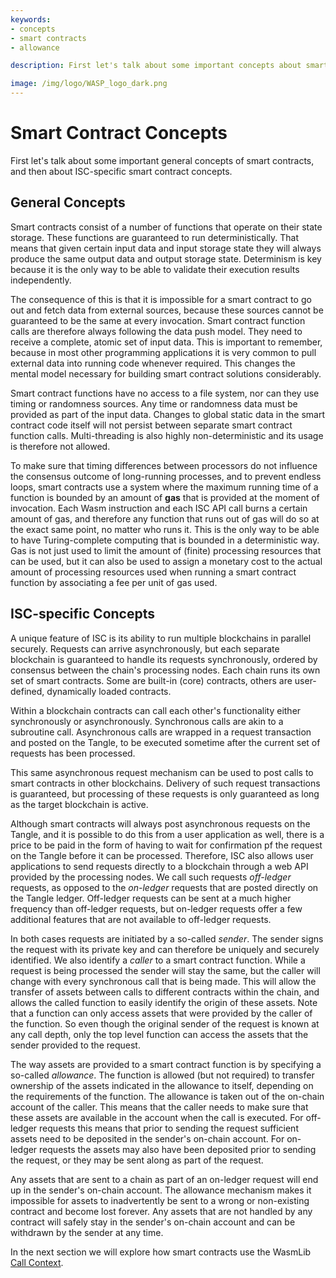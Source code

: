 ```yaml
---
keywords:
- concepts
- smart contracts
- allowance

description: First let's talk about some important concepts about smart contracts in general and then about ISC smart contract concepts in particular.

image: /img/logo/WASP_logo_dark.png
---
```


# Smart Contract Concepts

First let's talk about some important general concepts of smart contracts, and then about
ISC-specific smart contract concepts.

## General Concepts

Smart contracts consist of a number of functions that operate on their state storage.
These functions are guaranteed to run deterministically. That means that given certain
input data and input storage state they will always produce the same output data and
output storage state. Determinism is key because it is the only way to be able to
validate their execution results independently.

The consequence of this is that it is impossible for a smart contract to go out and fetch
data from external sources, because these sources cannot be guaranteed to be the same at
every invocation. Smart contract function calls are therefore always following the data
push model. They need to receive a complete, atomic set of input data. This is important
to remember, because in most other programming applications it is very common to pull
external data into running code whenever required. This changes the mental model necessary
for building smart contract solutions considerably.

Smart contract functions have no access to a file system, nor can they use timing or
randomness sources. Any time or randomness data must be provided as part of the input
data. Changes to global static data in the smart contract code itself will not persist
between separate smart contract function calls. Multi-threading is also highly
non-deterministic and its usage is therefore not allowed.

To make sure that timing differences between processors do not influence the consensus
outcome of long-running processes, and to prevent endless loops, smart contracts use a
system where the maximum running time of a function is bounded by an amount of **gas**
that is provided at the moment of invocation. Each Wasm instruction and each ISC API call
burns a certain amount of gas, and therefore any function that runs out of gas will do so
at the exact same point, no matter who runs it. This is the only way to be able to have
Turing-complete computing that is bounded in a deterministic way. Gas is not just used to
limit the amount of (finite) processing resources that can be used, but it can also be
used to assign a monetary cost to the actual amount of processing resources used when
running a smart contract function by associating a fee per unit of gas used.

## ISC-specific Concepts

A unique feature of ISC is its ability to run multiple blockchains in parallel securely.
Requests can arrive asynchronously, but each separate blockchain is guaranteed to handle
its requests synchronously, ordered by consensus between the chain's processing nodes.
Each chain runs its own set of smart contracts. Some are built-in (core) contracts,
others are user-defined, dynamically loaded contracts.

Within a blockchain contracts can call each other's functionality either synchronously or
asynchronously. Synchronous calls are akin to a subroutine call. Asynchronous calls are
wrapped in a request transaction and posted on the Tangle, to be executed sometime after
the current set of requests has been processed.

This same asynchronous request mechanism can be used to post calls to smart contracts in
other blockchains. Delivery of such request transactions is guaranteed, but processing of
these requests is only guaranteed as long as the target blockchain is active.

Although smart contracts will always post asynchronous requests on the Tangle, and it is
possible to do this from a user application as well, there is a price to be paid in the
form of having to wait for confirmation pf the request on the Tangle before it can be
processed. Therefore, ISC also allows user applications to send requests directly to a
blockchain through a web API provided by the processing nodes. We call such requests
_off-ledger_ requests, as opposed to the _on-ledger_ requests that are posted directly on
the Tangle ledger. Off-ledger requests can be sent at a much higher frequency than
off-ledger requests, but on-ledger requests offer a few additional features that are not
available to off-ledger requests.

In both cases requests are initiated by a so-called _sender_. The sender signs the request
with its private key and can therefore be uniquely and securely identified. We also
identify a _caller_ to a smart contract function. While a request is being processed the
sender will stay the same, but the caller will change with every synchronous call that is
being made. This will allow the transfer of assets between calls to different contracts
within the chain, and allows the called function to easily identify the origin of these
assets. Note that a function can only access assets that were provided by the caller of
the function. So even though the original sender of the request is known at any call
depth, only the top level function can access the assets that the sender provided to the
request.

The way assets are provided to a smart contract function is by specifying a so-called
_allowance_. The function is allowed (but not required) to transfer ownership of the
assets indicated in the allowance to itself, depending on the requirements of the
function. The allowance is taken out of the on-chain account of the caller. This means
that the caller needs to make sure that these assets are available in the account when
the call is executed. For off-ledger requests this means that prior to sending the request
sufficient assets need to be deposited in the sender's on-chain account. For on-ledger
requests the assets may also have been deposited prior to sending the request, or they may
be sent along as part of the request.

Any assets that are sent to a chain as part of an on-ledger request will end up in the
sender's on-chain account. The allowance mechanism makes it impossible for assets to
inadvertently be sent to a wrong or non-existing contract and become lost forever. Any
assets that are not handled by any contract will safely stay in the sender's on-chain
account and can be withdrawn by the sender at any time.

In the next section we will explore how smart contracts use the WasmLib
[Call Context](context.mdx).